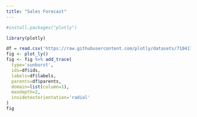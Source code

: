 ```yaml
---
title: "Sales Forecast"
---
```


```r
#install.packages("plotly")

library(plotly)
```

```r
df = read.csv('https://raw.githubusercontent.com/plotly/datasets/718417069ead87650b90472464c7565dc8c2cb1c/coffee-flavors.csv')
fig <- plot_ly()
fig <- fig %>% add_trace(
  type='sunburst',
  ids=df$ids,
  labels=df$labels,
  parents=df$parents,
  domain=list(column=1),
  maxdepth=2,
  insidetextorientation='radial'
)
fig
```